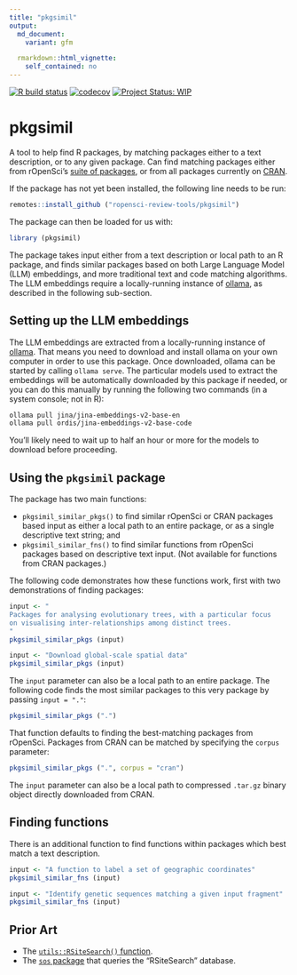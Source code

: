 ```yaml
---
title: "pkgsimil"
output:
  md_document:
    variant: gfm

  rmarkdown::html_vignette:
    self_contained: no
---
```


<!-- badges: start -->

[![R build
status](https://github.com/ropensci-review-tools/pkgsimil/workflows/R-CMD-check/badge.svg)](https://github.com/ropensci-review-tools/pkgsimil/actions?query=workflow%3AR-CMD-check)
[![codecov](https://codecov.io/gh/ropensci-review-tools/pkgsimil/branch/main/graph/badge.svg)](https://app.codecov.io/gh/ropensci-review-tools/pkgsimil)
[![Project Status:
WIP](https://www.repostatus.org/badges/latest/wip.svg)](https://www.repostatus.org/#wip)
<!-- badges: end -->

# pkgsimil

A tool to help find R packages, by matching packages either to a text
description, or to any given package. Can find matching packages either from
rOpenSci's [suite of packages](https://ropensci.org/packages), or from all
packages currently on [CRAN](https://cran.r-project.org).

If the package has not yet been installed, the following line needs to be run:

```r
remotes::install_github ("ropensci-review-tools/pkgsimil")
```

The package can then be loaded for us with:

```r
library (pkgsimil)
```

The package takes input either from a text description or local path to an R
package, and finds similar packages based on both Large Language Model (LLM)
embeddings, and more traditional text and code matching algorithms. The LLM
embeddings require a locally-running instance of [ollama](https://ollama.com),
as described in the following sub-section.


## Setting up the LLM embeddings

The LLM embeddings are extracted from a locally-running instance of
[ollama](https://ollama.com). That means you need to download and install
ollama on your own computer in order to use this package. Once downloaded,
ollama can be started by calling `ollama serve`. The particular models used to
extract the embeddings will be automatically downloaded by this package if
needed, or you can do this manually by running the following two commands (in a
system console; not in R):

``` bash
ollama pull jina/jina-embeddings-v2-base-en
ollama pull ordis/jina-embeddings-v2-base-code
```

You'll likely need to wait up to half an hour or more for the models to
download before proceeding.

## Using the `pkgsimil` package

The package has two main functions:

- `pkgsimil_similar_pkgs()` to find similar rOpenSci or CRAN packages based input as
either a local path to an entire package, or as a single descriptive text
string; and
- `pkgsimil_similar_fns()` to find similar functions from rOpenSci packages based
on descriptive text input. (Not available for functions from CRAN packages.)

The following code demonstrates how these functions work, first with two
demonstrations of finding packages:

```r
input <- "
Packages for analysing evolutionary trees, with a particular focus
on visualising inter-relationships among distinct trees.
"
pkgsimil_similar_pkgs (input)
```

```r
input <- "Download global-scale spatial data"
pkgsimil_similar_pkgs (input)
```

The `input` parameter can also be a local path to an entire package. The
following code finds the most similar packages to this very package by passing
`input = "."`:

```r
pkgsimil_similar_pkgs (".")
```

That function defaults to finding the best-matching packages from rOpenSci.
Packages from CRAN can be matched by specifying the `corpus` parameter:

```r
pkgsimil_similar_pkgs (".", corpus = "cran")
```

The `input` parameter can also be a local path to compressed `.tar.gz` binary
object directly downloaded from CRAN.

## Finding functions

There is an additional function to find functions within packages which best
match a text description.


```r
input <- "A function to label a set of geographic coordinates"
pkgsimil_similar_fns (input)
```

```r
input <- "Identify genetic sequences matching a given input fragment"
pkgsimil_similar_fns (input)
```

## Prior Art

- The [`utils::RSiteSearch()`
function](https://stat.ethz.ch/R-manual/R-devel/library/utils/html/RSiteSearch.html).
- The [`sos` package](https://github.com/sbgraves237/sos) that queries the
"RSiteSearch" database.
